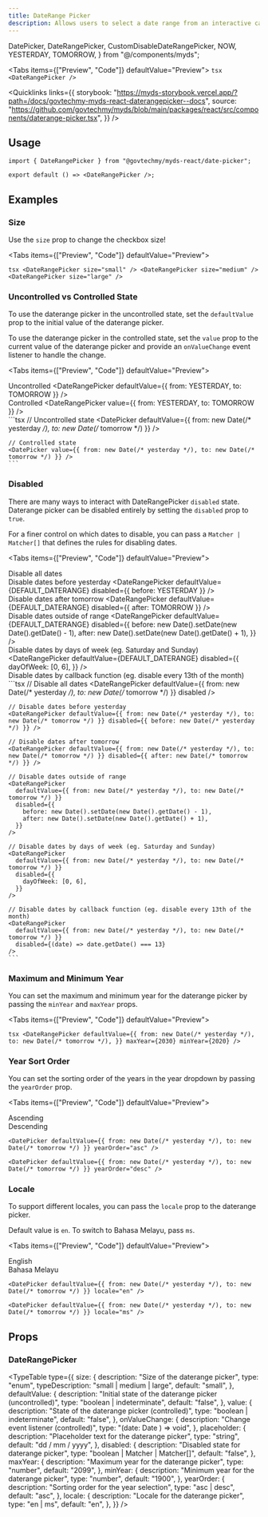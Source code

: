 ```yaml
---
title: DateRange Picker
description: Allows users to select a date range from an interactive calendar.
---
```


  DatePicker,
  DateRangePicker,
  CustomDisableDateRangePicker,
  NOW,
  YESTERDAY,
  TOMORROW,
} from "@/components/myds";


<Tabs items={["Preview", "Code"]} defaultValue="Preview">
  <Tab value="Preview" className="not-prose flex justify-center">
    <DateRangePicker />
  </Tab>
  <Tab value="Code">
    ```tsx
    <DateRangePicker />
    ```
  </Tab>
</Tabs>

<Quicklinks
  links={{
    storybook:
      "https://myds-storybook.vercel.app/?path=/docs/govtechmy-myds-react-daterangepicker--docs",
    source:
      "https://github.com/govtechmy/myds/blob/main/packages/react/src/components/daterange-picker.tsx",
  }}
/>

## Usage

```tsx copy
import { DateRangePicker } from "@govtechmy/myds-react/date-picker";
```

```tsx copy
export default () => <DateRangePicker />;
```

## Examples

### Size

Use the `size` prop to change the checkbox size!

<Tabs items={["Preview", "Code"]} defaultValue="Preview">
  <Tab value="Preview">
    <div className="not-prose flex flex-col items-center gap-3">
      <DateRangePicker size="small" />
      <DateRangePicker size="medium" />
      <DateRangePicker size="large" />
    </div>
  </Tab>
  <Tab value="Code">
    ```tsx
    <DateRangePicker size="small" />
    <DateRangePicker size="medium" />
    <DateRangePicker size="large" />
    ```
  </Tab>
</Tabs>

### Uncontrolled vs Controlled State

To use the daterange picker in the uncontrolled state, set the `defaultValue` prop to the initial value of the daterange picker.

To use the daterange picker in the controlled state, set the `value` prop to the current value of the daterange picker and provide an `onValueChange` event listener to handle the change.

<Tabs items={["Preview", "Code"]} defaultValue="Preview">
  <Tab value="Preview">
    <div className="not-prose flex flex-col gap-3 items-center">
        <div>
            Uncontrolled
            <DateRangePicker defaultValue={{ from: YESTERDAY, to: TOMORROW }} />
        </div>
        <div>
            Controlled
            <DateRangePicker value={{ from: YESTERDAY, to: TOMORROW }} />
        </div>
    </div>
  </Tab>
  <Tab value="Code">
    ```tsx
    // Uncontrolled state
    <DatePicker defaultValue={{ from: new Date(/* yesterday */), to: new Date(/* tomorrow */) }} />

    // Controlled state
    <DatePicker value={{ from: new Date(/* yesterday */), to: new Date(/* tomorrow */) }} />
    ```

  </Tab>
</Tabs>

### Disabled

There are many ways to interact with DateRangePicker `disabled` state. Daterange picker can be disabled entirely by setting the `disabled` prop to `true`.

For a finer control on which dates to disable, you can pass a `Matcher | Matcher[]` that defines the rules for disabling dates.

<Tabs items={["Preview", "Code"]} defaultValue="Preview">
  <Tab value="Preview">
    <div className="not-prose space-y-2">
      <div className="flex items-center gap-3">
        Disable all dates
        <DateRangePicker defaultValue={DEFAULT_DATERANGE} disabled />
      </div>
      <div className="flex items-center gap-3">
        Disable dates before yesterday
        <DateRangePicker defaultValue={DEFAULT_DATERANGE} disabled={{ before: YESTERDAY }} />
      </div>
      <div className="flex items-center gap-3">
        Disable dates after tomorrow
        <DateRangePicker defaultValue={DEFAULT_DATERANGE} disabled={{ after: TOMORROW }} />
      </div>
      <div className="flex items-center gap-3">
        Disable dates outside of range
        <DateRangePicker
          defaultValue={DEFAULT_DATERANGE}
          disabled={{
            before: new Date().setDate(new Date().getDate() - 1),
            after: new Date().setDate(new Date().getDate() + 1),
          }}
        />
      </div>
      <div className="flex items-center flex-wrap gap-3">
        Disable dates by days of week (eg. Saturday and Sunday)
        <DateRangePicker
          defaultValue={DEFAULT_DATERANGE}
          disabled={{
            dayOfWeek: [0, 6],
          }}
        />
      </div>
      <div className="flex items-center gap-3">
        Disable dates by callback function (eg. disable every 13th of the month)
        <CustomDisableDateRangePicker />
      </div>
    </div>
  </Tab>
  <Tab value="Code">
    ```tsx
    // Disable all dates
    <DateRangePicker defaultValue={{ from: new Date(/* yesterday */), to: new Date(/* tomorrow */) }} disabled />
    
    // Disable dates before yesterday
    <DateRangePicker defaultValue={{ from: new Date(/* yesterday */), to: new Date(/* tomorrow */) }} disabled={{ before: new Date(/* yesterday */) }} />

    // Disable dates after tomorrow
    <DateRangePicker defaultValue={{ from: new Date(/* yesterday */), to: new Date(/* tomorrow */) }} disabled={{ after: new Date(/* tomorrow */) }} />

    // Disable dates outside of range
    <DateRangePicker
      defaultValue={{ from: new Date(/* yesterday */), to: new Date(/* tomorrow */) }}
      disabled={{
        before: new Date().setDate(new Date().getDate() - 1),
        after: new Date().setDate(new Date().getDate() + 1),
      }}
    />

    // Disable dates by days of week (eg. Saturday and Sunday)
    <DateRangePicker
      defaultValue={{ from: new Date(/* yesterday */), to: new Date(/* tomorrow */) }}
      disabled={{
        dayOfWeek: [0, 6],
      }}
    />

    // Disable dates by callback function (eg. disable every 13th of the month)
    <DateRangePicker
      defaultValue={{ from: new Date(/* yesterday */), to: new Date(/* tomorrow */) }}
      disabled={(date) => date.getDate() === 13}
    />
    ```

  </Tab>
</Tabs>

### Maximum and Minimum Year

You can set the maximum and minimum year for the daterange picker by passing the `minYear` and `maxYear` props.

<Tabs items={["Preview", "Code"]} defaultValue="Preview">
  <Tab value="Preview">
    <div className="not-prose flex justify-center">
      <DateRangePicker
        defaultValue={DEFAULT_DATERANGE}
        maxYear={2030}
        minYear={2020}
      />
    </div>
  </Tab>
  <Tab value="Code">
    ```tsx
    <DateRangePicker
      defaultValue={{
        from: new Date(/* yesterday */),
        to: new Date(/* tomorrow */),
      }}
      maxYear={2030}
      minYear={2020}
    />
    ```
  </Tab>
</Tabs>

### Year Sort Order

You can set the sorting order of the years in the year dropdown by passing the `yearOrder` prop.

<Tabs items={["Preview", "Code"]} defaultValue="Preview">
  <Tab value="Preview">
    <div className="not-prose flex justify-center gap-3">
      <div>
        Ascending
        <DateRangePicker defaultValue={DEFAULT_DATERANGE} yearOrder="asc" />
      </div>
      <div>
        Descending
        <DateRangePicker defaultValue={DEFAULT_DATERANGE} yearOrder="desc" />
      </div>
    </div>
  </Tab>
  <Tab value="Code">
```tsx
<DatePicker defaultValue={{ from: new Date(/* yesterday */), to: new Date(/* tomorrow */) }} yearOrder="asc" />

<DatePicker defaultValue={{ from: new Date(/* yesterday */), to: new Date(/* tomorrow */) }} yearOrder="desc" />
```
  </Tab>
</Tabs>

### Locale

To support different locales, you can pass the `locale` prop to the daterange picker.

Default value is `en`. To switch to Bahasa Melayu, pass `ms`.

<Tabs items={["Preview", "Code"]} defaultValue="Preview">
  <Tab value="Preview">
    <div className="not-prose flex justify-center gap-3">
      <div>
        English
        <DateRangePicker defaultValue={DEFAULT_DATERANGE} locale="en" />
      </div>
      <div>
        Bahasa Melayu
        <DateRangePicker defaultValue={DEFAULT_DATERANGE} locale="ms" />
      </div>
    </div>
  </Tab>
  <Tab value="Code">
```tsx
<DatePicker defaultValue={{ from: new Date(/* yesterday */), to: new Date(/* tomorrow */) }} locale="en" />

<DatePicker defaultValue={{ from: new Date(/* yesterday */), to: new Date(/* tomorrow */) }} locale="ms" />
```
  </Tab>
</Tabs>

## Props

### DateRangePicker

<TypeTable
  type={{
    size: {
      description: "Size of the daterange picker",
      type: "enum",
      typeDescription: "small | medium | large",
      default: "small",
    },
    defaultValue: {
      description: "Initial state of the daterange picker (uncontrolled)",
      type: "boolean | indeterminate",
      default: "false",
    },
    value: {
      description: "State of the daterange picker (controlled)",
      type: "boolean | indeterminate",
      default: "false",
    },
    onValueChange: {
      description: "Change event listener (controlled)",
      type: "(date: Date ) => void",
    },
    placeholder: {
      description: "Placeholder text for the daterange picker",
      type: "string",
      default: "dd / mm / yyyy",
    },
    disabled: {
      description: "Disabled state for daterange picker",
      type: "boolean | Matcher | Matcher[]",
      default: "false",
    },
    maxYear: {
      description: "Maximum year for the daterange picker",
      type: "number",
      default: "2099",
    },
    minYear: {
      description: "Minimum year for the daterange picker",
      type: "number",
      default: "1900",
    },
    yearOrder: {
      description: "Sorting order for the year selection",
      type: "asc | desc",
      default: "asc",
    },
    locale: {
      description: "Locale for the daterange picker",
      type: "en | ms",
      default: "en",
    },
  }}
/>
